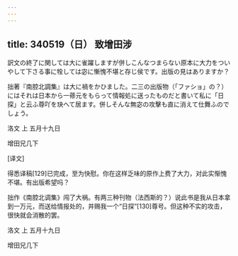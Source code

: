```yaml
---
---
---
```

title: 340519（日） 致增田涉
---




訳文の終了に関しては大に雀躍しますが併しこんなつまらない原本に大力をついやして下さる事に牷しては宓に慚愧不堪と存じ侯です。出版の見はありますか？

拙著『南腔北調集』は大に禍をかひました。二三の出版物（「ファショ」の？）にはそれは日本から一蓚元をもらって情報処に送ったものだと書いて私に「日探」と云ふ尊吖を玦へて居ます。併しそんな無宓の攻擊も直に消えて仕舞ふのでしょう。

洛文 上 五月十九日

增田兄几下

[译文]

得悉译稿[129]已完成，至为快慰。你在这样乏味的原作上费了大力，对此实惭愧不堪。有出版希望吗？

拙作《南腔北调集》闯了大祸。有两三种刊物（法西斯的？）说此书是我从日本拿到一万元，而送给情报处的，并赐我一个“日探”[130]尊号。但这种不实的攻击，很快就会消散的罢。

洛文 上 五月十九日

增田兄几下